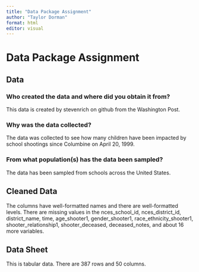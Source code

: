 ```yaml
---
title: "Data Package Assignment"
author: "Taylor Dorman"
format: html
editor: visual
---
```


# Data Package Assignment

## Data

### Who created the data and where did you obtain it from?

This data is created by stevenrich on github from the Washington Post.

### Why was the data collected?

The data was collected to see how many children have been impacted by school shootings since Columbine on April 20, 1999.

### From what population(s) has the data been sampled?

The data has been sampled from schools across the United States.

## Cleaned Data

The columns have well-formatted names and there are well-formatted levels. There are missing values in the nces_school_id, nces_district_id, district_name, time, age_shooter1, gender_shooter1, race_ethnicity_shooter1, shooter_relationship1, shooter_deceased, deceased_notes, and about 16 more variables.

## Data Sheet

This is tabular data. There are 387 rows and 50 columns.
